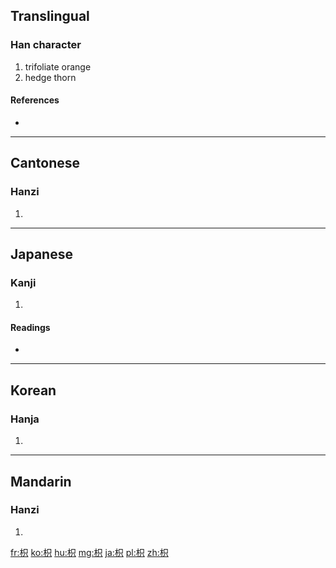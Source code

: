 ==Translingual==

===Han character===
{{Han char|rn=75|rad=木|as=05|sn=9|four=4698<sub>0</sub>|canj=木口金 (DRC)}}

# trifoliate orange
# hedge thorn

====References====
* {{Han ref|kx=0517.070|dkj=14583|dj=0905.040|hdz=21183.050|uh=67B3|ud=26547|bh=CF4C|bd=53068}}

----

==Cantonese==

===Hanzi===
{{yue-hanzi|jyut=|y=ji2}}

# {{defn|lang=yue|sort=木05}}

----

==Japanese==

===Kanji===
{{ja-kanji|grade=|rs=木05}}

# {{defn|lang=ja|sort=木05}}

====Readings====
* {{ja-readings|on=[[き]] (ki), [[し]] (shi)|kun=[[からたち]] (karatachi)}}

----

==Korean==

===Hanja===
{{ko-hanja|hangeul=[[지]], [[기]]|eumhun=|rv=ji, gi|mr=chi, ki|y=ci, ki}}

# {{defn|lang=ko|sort=木05}}

----

==Mandarin==

===Hanzi===
{{cmn-hanzi|pin=[[zhī]] ([[zhi1]])|wg=chih<sup>1</sup>}}

# {{defn|lang=cmn|sort=木05}}

[[fr:枳]]
[[ko:枳]]
[[hu:枳]]
[[mg:枳]]
[[ja:枳]]
[[pl:枳]]
[[zh:枳]]